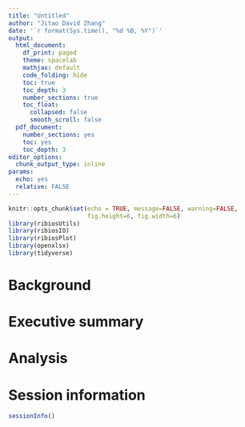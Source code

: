 ```yaml
---
title: "Untitled"
author: "Jitao David Zhang"
date: '`r format(Sys.time(), "%d %B, %Y")`'
output:
  html_document:
    df_print: paged
    theme: spacelab
    mathjax: default
    code_folding: hide
    toc: true
    toc_depth: 3
    number_sections: true
    toc_float:
      collapsed: false
      smooth_scroll: false
  pdf_document:
    number_sections: yes
    toc: yes
    toc_depth: 3
editor_options: 
  chunk_output_type: inline
params:
  echo: yes
  relative: FALSE
---
```


```r
knitr::opts_chunk$set(echo = TRUE, message=FALSE, warning=FALSE,
                      fig.height=6, fig.width=6)
library(ribiosUtils)
library(ribiosIO)
library(ribiosPlot)
library(openxlsx)
library(tidyverse)
```

# Background

# Executive summary

# Analysis

# Session information

```r
sessionInfo()
```







